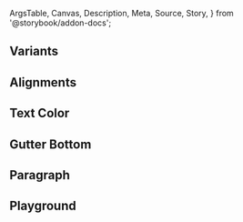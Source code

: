 <!-- @prettier -->

  ArgsTable,
  Canvas,
  Description,
  Meta,
  Source,
  Story,
} from '@storybook/addon-docs';


<Meta
  argTypes={argTypes}
  component={Typography}
  parameters={{}}
  title="Material UI/Typography"
  render={Template}
/>

<Description of={Typography} />

## Variants

<Canvas>
  <Story
    args={{
      children: 'Heading 1',
      variant: 'h1',
    }}
    name="Variant: Heading 1"
  />
</Canvas>

<Canvas>
  <Story
    args={{
      children: 'Heading 2',
      variant: 'h2',
    }}
    name="Variant: Heading 2"
  />
</Canvas>

<Canvas>
  <Story
    args={{
      children: 'Heading 3',
      variant: 'h3',
    }}
    name="Variant: Heading 3"
  />
</Canvas>

<Canvas>
  <Story
    args={{
      children: 'Heading 4',
      variant: 'h4',
    }}
    name="Variant: Heading 4"
  />
</Canvas>

<Canvas>
  <Story
    args={{
      children: 'Heading 5',
      variant: 'h5',
    }}
    name="Variant: Heading 5"
  />
</Canvas>

<Canvas>
  <Story
    args={{
      children: 'Heading 6',
      variant: 'h6',
    }}
    name="Variant: Heading 6"
  />
</Canvas>

<Canvas>
  <Story
    args={{
      children: 'Subtitle 1',
      variant: 'subtitle1',
    }}
    name="Variant: Subtitle 1"
  />
</Canvas>

<Canvas>
  <Story
    args={{
      children: 'Subtitle 2',
      variant: 'subtitle2',
    }}
    name="Variant: Subtitle 2"
  />
</Canvas>

<Canvas>
  <Story
    args={{
      children: 'Body 1',
      variant: 'body1',
    }}
    name="Variant: Body 1"
  />
</Canvas>

<Canvas>
  <Story
    args={{
      children: 'Body 2',
      variant: 'body2',
    }}
    name="Variant: Body 2"
  />
</Canvas>

<Canvas>
  <Story
    args={{
      children: 'Caption 2',
      variant: 'caption',
    }}
    name="Variant: Caption"
  />
</Canvas>

<Canvas>
  <Story
    args={{
      children: 'Button',
      variant: 'button',
    }}
    name="Variant: Button"
  />
</Canvas>

<Canvas>
  <Story
    args={{
      children: 'Overline',
      variant: 'overline',
    }}
    name="Variant: Overline"
  />
</Canvas>

## Alignments

<Canvas>
  <Story
    args={{
      align: 'left',
      children: 'Left',
      variant: 'body1',
    }}
    name="Align: Left"
  />
</Canvas>

<Canvas>
  <Story
    args={{
      align: 'center',
      children: 'Center',
      variant: 'body1',
    }}
    name="Align: Center"
  />
</Canvas>

<Canvas>
  <Story
    args={{
      align: 'right',
      children: 'Right',
      variant: 'body1',
    }}
    name="Align: Right"
  />
</Canvas>

<Canvas>
  <Story
    args={{
      align: 'justify',
      children:
        'Justify: Lorem ipsum dolor sit amet, consectetur adipiscing elit, sed do eiusmod tempor incididunt ut labore et dolore magna aliqua. Ut enim ad minim veniam, quis nostrud exercitation ullamco laboris nisi ut aliquip ex ea commodo consequat. Duis aute irure dolor in reprehenderit in voluptate velit esse cillum dolore eu fugiat nulla pariatur. Excepteur sint occaecat cupidatat non proident, sunt in culpa qui officia deserunt mollit anim id est laborum.',
      variant: 'body1',
    }}
    name="Align: Justify"
  />
</Canvas>

## Text Color

<Canvas>
  <Story
    args={{
      color: 'primary',
      children: 'Primary',
      variant: 'body1',
    }}
    name="Color: Primary"
  />
</Canvas>

<Canvas>
  <Story
    args={{
      color: 'textPrimary',
      children: 'Text Primary',
      variant: 'body1',
    }}
    name="Color: Text Primary"
  />
</Canvas>

<Canvas>
  <Story
    args={{
      color: 'secondary',
      children: 'Secondary',
      variant: 'body1',
    }}
    name="Color: Secondary"
  />
</Canvas>

<Canvas>
  <Story
    args={{
      color: 'textSecondary',
      children: 'Text Secondary',
      variant: 'body1',
    }}
    name="Color: Text Secondary"
  />
</Canvas>

<Canvas>
  <Story
    args={{
      color: 'error',
      children: 'Error',
      variant: 'body1',
    }}
    name="Color: Error"
  />
</Canvas>

## Gutter Bottom

<Canvas>
  <Story
    args={{
      children:
        'Lorem ipsum dolor sit amet, consectetur adipiscing elit, sed do eiusmod tempor incididunt ut labore et dolore magna aliqua. Ut enim ad minim veniam, quis nostrud exercitation ullamco laboris nisi ut aliquip ex ea commodo consequat. Duis aute irure dolor in reprehenderit in voluptate velit esse cillum dolore eu fugiat nulla pariatur. Excepteur sint occaecat cupidatat non proident, sunt in culpa qui officia deserunt mollit anim id est laborum.',
      gutterBottom: true,
    }}
    name="Gutter Bottom"
  />
</Canvas>

## Paragraph

<Canvas>
  <Story
    args={{
      children:
        'Lorem ipsum dolor sit amet, consectetur adipiscing elit, sed do eiusmod tempor incididunt ut labore et dolore magna aliqua. Ut enim ad minim veniam, quis nostrud exercitation ullamco laboris nisi ut aliquip ex ea commodo consequat. Duis aute irure dolor in reprehenderit in voluptate velit esse cillum dolore eu fugiat nulla pariatur. Excepteur sint occaecat cupidatat non proident, sunt in culpa qui officia deserunt mollit anim id est laborum.',
      paragraph: true,
    }}
    name="Paragraph"
  />
</Canvas>

## Playground

<Canvas isColumn>
  <Source language="jsx" story="Playground" />
  <Story
    args={{
      children: 'Hello world',
      variant: 'body1',
    }}
    name="Playground"
  />
  <ArgsTable story="Playground" />
</Canvas>
